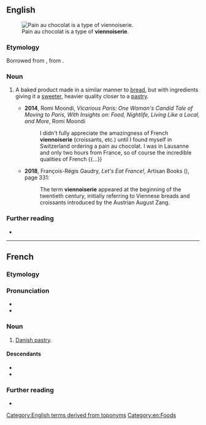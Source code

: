 ==English==
[[Image:Pain au chocolat Luc Viatour.jpg|thumb|right|Pain au chocolat is a type of '''viennoiserie'''.]]

===Etymology===
Borrowed from {{bor|en|fr|viennoiserie}}, from {{m|fr|Vienne||Vienna}}.

===Noun===
{{en-noun|~}}

# A baked product made in a similar manner to [[bread]], but with ingredients giving it a [[sweet]]er, heavier quality closer to a [[pastry]].
#: {{hypo|en|croissant|brioche|pain au chocolat|Danish pastry}}
#* '''2014''', Romi Moondi, ''Vicarious Paris: One Woman's Candid Tale of Moving to Paris, With Insights on: Food, Nightlife, Living Like a Local, and More'', Romi Moondi
#*: I didn't fully appreciate the amazingness of French '''viennoiserie''' (croissants, etc.) until I found myself in Switzerland ordering a pain au chocolat. I was in Lausanne and only two hours from France, so of course the incredible qualities of French {{...}}
#* '''2018''', François-Régis Gaudry, ''Let's Eat France!'', Artisan Books ({{ISBN|9781579658762}}), page 331:
#*: The term '''viennoiserie''' appeared at the beginning of the twentieth century, initially referring to Viennese breads and croissants introduced by the Austrian August Zang.

===Further reading===
* {{pedia}}

[[Category:English terms derived from toponyms]]
[[Category:en:Foods]]

----

==French==
{{wikipedia|lang=fr}}

===Etymology===
{{af|fr|viennois|-erie}}

===Pronunciation===
* {{fr-IPA}}
* {{audio|fr|LL-Q150 (fra)-LoquaxFR-viennoiserie.wav|Audio}}

===Noun===
{{fr-noun|f}}

# [[Danish pastry]].

====Descendants====
* {{desc|ca|vieneseria|bor=1}}
* {{desc|en|viennoiserie|bor=1}}

===Further reading===
* {{R:TLFi}}

{{cln|fr|terms derived from toponyms}}
{{C|fr|Foods}}